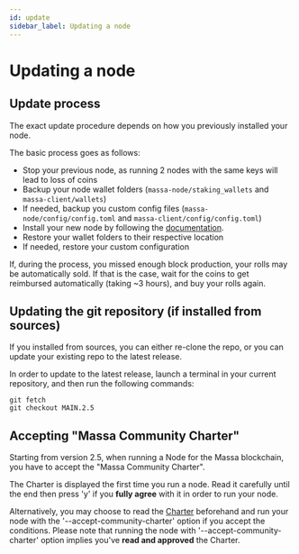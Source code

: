 ```yaml
---
id: update
sidebar_label: Updating a node
---
```


# Updating a node

## Update process

The exact update procedure depends on how you previously installed your node.

The basic process goes as follows:
- Stop your previous node, as running 2 nodes with the same keys will lead to loss of coins
- Backup your node wallet folders (`massa-node/staking_wallets` and `massa-client/wallets`)
- If needed, backup you custom config files (`massa-node/config/config.toml` and `massa-client/config/config.toml`)
- Install your new node by following the [documentation](/docs/node/install).
- Restore your wallet folders to their respective location
- If needed, restore your custom configuration

If, during the process, you missed enough block production, your rolls may be automatically sold.
If that is the case, wait for the coins to get reimbursed automatically (taking ~3 hours), and buy your rolls again.

## Updating the git repository (if installed from sources)

If you installed from sources, you can either re-clone the repo, or you can update your existing repo to the latest release.

In order to update to the latest release, launch a terminal in your current repository, and then run the following commands:
```shell
git fetch
git checkout MAIN.2.5
```

## Accepting "Massa Community Charter"

Starting from version 2.5, when running a Node for the Massa blockchain,
you have to accept the "Massa Community Charter".

The Charter is displayed the first time you run a node.
Read it carefully until the end then press 'y' if you **fully agree**
with it in order to run your node.

Alternatively, you may choose to read the [Charter](https://mns.massa.net/legal/massa-community-charter_V1.pdf)
beforehand and run your node with the '--accept-community-charter' option if you accept the conditions.
Please note that running the node with '--accept-community-charter' option
implies you've **read and approved** the Charter.
